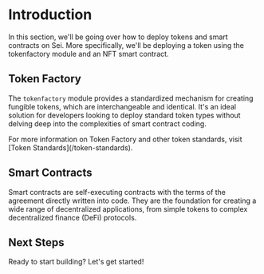 
# Introduction

In this section, we'll be going over how to deploy tokens and smart contracts on Sei. More specifically, we'll be deploying a token using the tokenfactory module and an NFT smart contract.

## Token Factory

The `tokenfactory` module provides a standardized mechanism for creating fungible tokens, which are interchangeable and identical. It's an ideal solution for developers looking to deploy standard token types without delving deep into the complexities of smart contract coding.

<Callout type="info" emoji="ℹ️">
  For more information on Token Factory and other token standards, visit [Token
  Standards](/token-standards).
</Callout>

## Smart Contracts

Smart contracts are self-executing contracts with the terms of the agreement directly written into code. They are the foundation for creating a wide range of decentralized applications, from simple tokens to complex decentralized finance (DeFi) protocols.

## Next Steps

Ready to start building? Let's get started!

<Cards>
  <Card
    title="Token Factory Tutorial"
    href="/deploying-tokens-and-smart-contracts/tokenfactory-tutorial"
  />
  <Card
    title="NFT Contract Tutorial"
    href="/deploying-tokens-and-smart-contracts/nft-contract-tutorial"
  />
</Cards>
